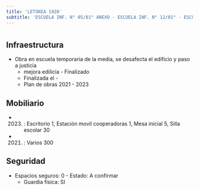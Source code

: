 ```yaml
---
title: 'LETONIA 1928'
subtitle: 'ESCUELA INF. N° 05/01° ANEXO - ESCUELA INF. N° 12/01° - ESCUELA INF. N° 05/01°'
---
```


#
## Infraestructura

* Obra en escuela temporaria de la media, se desafecta el edificio y paso a justicia 
    + mejora edilicia - Finalizado 
    + Finalizada el - 
    + Plan de obras 2021 - 2023 






## Mobiliario

*  (2023) : Escritorio 1, Estación movil cooperadoras 1, Mesa inicial 5, Silla escolar 30 

*  (2021) : Varios 300 





## Seguridad

*  Espacios seguros: 0 - Estado: A confirmar 
    + Guardia física: SI



